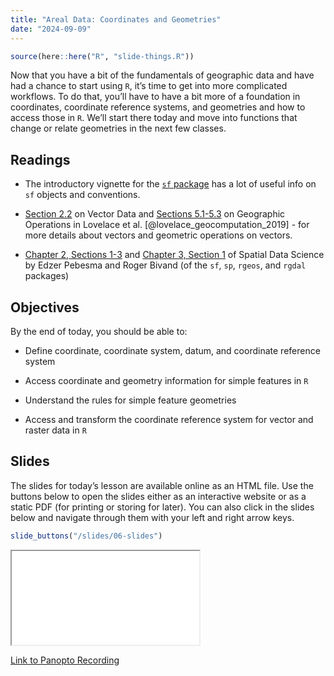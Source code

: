 ```yaml
---
title: "Areal Data: Coordinates and Geometries"
date: "2024-09-09"
---
```


```r
source(here::here("R", "slide-things.R"))

```

Now that you have a bit of the fundamentals of geographic data and have had a chance to start using `R`, it's time to get into more complicated workflows. To do that, you'll have to have a bit more of a foundation in coordinates, coordinate reference systems, and geometries and how to access those in `R`. We'll start there today and move into functions that change or relate geometries in the next few classes.

## Readings
- <i class="fas fa-external-link-square-alt"></i> The introductory vignette for the [`sf` package](https://r-spatial.github.io/sf/articles/sf1.html) has a lot of useful info on `sf` objects and conventions.

- <i class="fas fa-book"></i> [Section 2.2](https://geocompr.robinlovelace.net/spatial-class.html) on Vector Data and [Sections 5.1-5.3](https://geocompr.robinlovelace.net/geometric-operations.html) on Geographic Operations in Lovelace et al. [@lovelace_geocomputation_2019] - for more details about vectors and geometric operations on vectors.

- <i class="fas fa-external-link-square-alt"></i> [Chapter 2, Sections 1-3](https://r-spatial.org/book/02-Spaces.html) and [Chapter 3, Section 1](https://r-spatial.org/book/03-Geometries.html) of Spatial Data Science by Edzer Pebesma and Roger Bivand (of the `sf`, `sp`, `rgeos`, and `rgdal` packages)

## Objectives

By the end of today, you should be able to: 

* Define coordinate, coordinate system, datum, and coordinate reference system

* Access coordinate and geometry information for simple features in `R`

* Understand the rules for simple feature geometries

* Access and transform the coordinate reference system for vector and raster data in `R`




## Slides
The slides for today's lesson are available online as an HTML file. Use the buttons below to open the slides either as an interactive website or as a static PDF (for printing or storing for later). You can also click in the slides below and navigate through them with your left and right arrow keys.

```r
slide_buttons("/slides/06-slides")
```

<div>

```{=html}
<iframe class="slide-deck" src="/slides/06-slides.html"></iframe>
```

</div>

[Link to Panopto Recording](https://boisestate.hosted.panopto.com/Panopto/Pages/Viewer.aspx?id=083ea992-4988-42b5-aa58-b1e601419ea5)